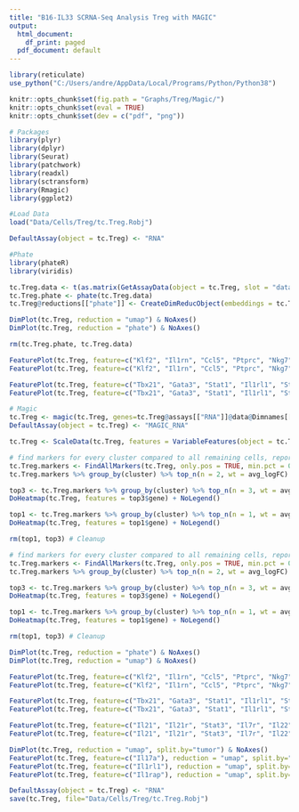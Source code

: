 ---
title: "B16-IL33 SCRNA-Seq Analysis Treg with MAGIC"
output:
  html_document:
    df_print: paged
  pdf_document: default
---

```{r}
library(reticulate)
use_python("C:/Users/andre/AppData/Local/Programs/Python/Python38")

knitr::opts_chunk$set(fig.path = "Graphs/Treg/Magic/")
knitr::opts_chunk$set(eval = TRUE)
knitr::opts_chunk$set(dev = c("pdf", "png"))

```


```{r}
# Packages
library(plyr)
library(dplyr)
library(Seurat)
library(patchwork)
library(readxl)
library(sctransform)
library(Rmagic)
library(ggplot2)

#Load Data
load("Data/Cells/Treg/tc.Treg.Robj")

```

```{r}
DefaultAssay(object = tc.Treg) <- "RNA"

```

```{r}
#Phate
library(phateR)
library(viridis)

tc.Treg.data <- t(as.matrix(GetAssayData(object = tc.Treg, slot = "data")))
tc.Treg.phate <- phate(tc.Treg.data)
tc.Treg@reductions[["phate"]] <- CreateDimReducObject(embeddings = tc.Treg.phate[["embedding"]], key = "phate_", assay = DefaultAssay(tc.Treg))

DimPlot(tc.Treg, reduction = "umap") & NoAxes()
DimPlot(tc.Treg, reduction = "phate") & NoAxes()

rm(tc.Treg.phate, tc.Treg.data)

```

```{r fig.height=10, fig.width=9}
FeaturePlot(tc.Treg, feature=c("Klf2", "Il1rn", "Ccl5", "Ptprc", "Nkg7", "AY036118", "Npm1", "Isg15", "Stmn1", "Ccl8"), reduction = "umap") & NoLegend() & NoAxes()
FeaturePlot(tc.Treg, feature=c("Klf2", "Il1rn", "Ccl5", "Ptprc", "Nkg7", "AY036118", "Npm1", "Isg15", "Stmn1", "Ccl8"), reduction = "phate") & xlim(-0.05, 0.05) & ylim(-0.04, 0.05) & NoLegend() & NoAxes()

```

```{r fig.height=10, fig.width=16}
FeaturePlot(tc.Treg, feature=c("Tbx21", "Gata3", "Stat1", "Il1rl1", "Stat4", "Runx3", "Eomes", "Bcl6", "Foxp3", "Il2ra", "Ahr", "Irf4"), reduction = "umap") & NoLegend() & NoAxes()
FeaturePlot(tc.Treg, feature=c("Tbx21", "Gata3", "Stat1", "Il1rl1", "Stat4", "Runx3", "Eomes", "Bcl6", "Foxp3", "Il2ra", "Ahr", "Irf4"), reduction = "phate") & xlim(-0.05, 0.05) & ylim(-0.04, 0.05) & NoLegend() & NoAxes()

```

```{r}
# Magic
tc.Treg <- magic(tc.Treg, genes=tc.Treg@assays[["RNA"]]@data@Dimnames[[1]])
DefaultAssay(object = tc.Treg) <- "MAGIC_RNA"

```

```{r}
tc.Treg <- ScaleData(tc.Treg, features = VariableFeatures(object = tc.Treg, assay="MAGIC_RNA"))

```

```{r}
# find markers for every cluster compared to all remaining cells, report only the positive ones
tc.Treg.markers <- FindAllMarkers(tc.Treg, only.pos = TRUE, min.pct = 0.25, logfc.threshold = 0.25, assay = "RNA")
tc.Treg.markers %>% group_by(cluster) %>% top_n(n = 2, wt = avg_logFC)

top3 <- tc.Treg.markers %>% group_by(cluster) %>% top_n(n = 3, wt = avg_logFC)
DoHeatmap(tc.Treg, features = top3$gene) + NoLegend()

top1 <- tc.Treg.markers %>% group_by(cluster) %>% top_n(n = 1, wt = avg_logFC)
DoHeatmap(tc.Treg, features = top1$gene) + NoLegend()

rm(top1, top3) # Cleanup

```

```{r}
# find markers for every cluster compared to all remaining cells, report only the positive ones
tc.Treg.markers <- FindAllMarkers(tc.Treg, only.pos = TRUE, min.pct = 0.25, logfc.threshold = 0.25, assay = "MAGIC_RNA")
tc.Treg.markers %>% group_by(cluster) %>% top_n(n = 2, wt = avg_logFC)

top3 <- tc.Treg.markers %>% group_by(cluster) %>% top_n(n = 3, wt = avg_logFC)
DoHeatmap(tc.Treg, features = top3$gene) + NoLegend()

top1 <- tc.Treg.markers %>% group_by(cluster) %>% top_n(n = 1, wt = avg_logFC)
DoHeatmap(tc.Treg, features = top1$gene) + NoLegend()

rm(top1, top3) # Cleanup

```

```{r}
DimPlot(tc.Treg, reduction = "phate") & NoAxes()
DimPlot(tc.Treg, reduction = "umap") & NoAxes()

```

```{r fig.height=10, fig.width=9}
FeaturePlot(tc.Treg, feature=c("Klf2", "Il1rn", "Ccl5", "Ptprc", "Nkg7", "AY036118", "Npm1", "Isg15", "Stmn1", "Ccl8"), reduction = "umap") & NoLegend() & NoAxes()
FeaturePlot(tc.Treg, feature=c("Klf2", "Il1rn", "Ccl5", "Ptprc", "Nkg7", "AY036118", "Npm1", "Isg15", "Stmn1", "Ccl8"), reduction = "phate") & xlim(-0.05, 0.05) & ylim(-0.04, 0.05) & NoLegend() & NoAxes()

```

```{r fig.height=10, fig.width=16}
FeaturePlot(tc.Treg, feature=c("Tbx21", "Gata3", "Stat1", "Il1rl1", "Stat4", "Runx3", "Eomes", "Bcl6", "Foxp3", "Il2ra", "Ahr", "Irf4"), reduction = "umap", max.cutoff='q99') & NoLegend() & NoAxes()
FeaturePlot(tc.Treg, feature=c("Tbx21", "Gata3", "Stat1", "Il1rl1", "Stat4", "Runx3", "Eomes", "Bcl6", "Foxp3", "Il2ra", "Ahr", "Irf4"), reduction = "phate", max.cutoff='q99') & xlim(-0.05, 0.05) & ylim(-0.04, 0.05) & NoLegend() & NoAxes()

```

```{r fig.height=18, fig.width=6}
FeaturePlot(tc.Treg, feature=c("Il21", "Il21r", "Stat3", "Il7r", "Il22", "Il6ra", "Il17a", "Il17ra", "Il23a", "Il23r", "Il1rl1", "Il1rap", "Il2", "Il2ra"), reduction = "umap", ncol=2, max.cutoff='q99') & NoLegend() & NoAxes()
FeaturePlot(tc.Treg, feature=c("Il21", "Il21r", "Stat3", "Il7r", "Il22", "Il6ra", "Il17a", "Il17ra", "Il23a", "Il23r", "Il1rl1", "Il1rap", "Il2", "Il2ra"), reduction = "phate", ncol=2, max.cutoff='q99') & xlim(-0.05, 0.05) & ylim(-0.04, 0.05) & NoLegend() & NoAxes()

```
```{r}
DimPlot(tc.Treg, reduction = "umap", split.by="tumor") & NoAxes()
FeaturePlot(tc.Treg, feature=c("Il17a"), reduction = "umap", split.by="tumor", max.cutoff='q99') & NoLegend() & NoAxes()
FeaturePlot(tc.Treg, feature=c("Il1rl1"), reduction = "umap", split.by="tumor", max.cutoff='q99') & NoLegend() & NoAxes()
FeaturePlot(tc.Treg, feature=c("Il1rap"), reduction = "umap", split.by="tumor", max.cutoff='q99') & NoLegend() & NoAxes()

```

```{r}
DefaultAssay(object = tc.Treg) <- "RNA"
save(tc.Treg, file="Data/Cells/Treg/tc.Treg.Robj")

```
